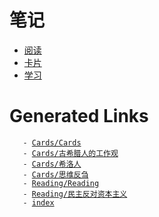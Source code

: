 = 笔记 =

* [[Reading/Reading|阅读]]
* [[Cards/Cards|卡片]]
* [[Learning/Learning|学习]]

= Generated Links =
    - [[Cards/Cards]]
    - [[Cards/古希腊人的工作观]]
    - [[Cards/希洛人]]
    - [[Cards/思维反刍]]
    - [[Reading/Reading]]
    - [[Reading/民主反对资本主义]]
    - [[index]]
